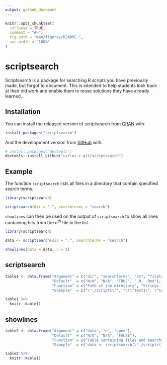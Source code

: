 ```yaml
---
output: github_document
---
```


<!-- README.md is generated from README.Rmd. Please edit that file -->

```r
knitr::opts_chunk$set(
  collapse = TRUE,
  comment = "#>",
  fig.path = "man/figures/README-",
  out.width = "100%"
)
```

# scriptsearch

<!-- badges: start -->
<!-- badges: end -->

Scriptsearch is a package for searching R scripts you have previously made, but forgot to document. This is intended to help students look back at their old work and enable them to reuse solutions they have already learned.

## Installation

You can install the released version of scriptsearch from [CRAN](https://CRAN.R-project.org) with:

``` r
install.packages("scriptsearch")
```

And the development version from [GitHub](https://github.com/) with:

``` r
# install.packages("devtools")
devtools::install_github("carlos-r-git/scriptsearch")
```
## Example

The function `scriptsearch` lists all files in a directory that contain specified search terms.

```r
library(scriptsearch)

scriptsearch(dir = ".", searchterms = "search")
```

`showlines` can then be used on the output of `scriptsearch` to show all lines containing hits from the n^th^ file in the list.

```r
library(scriptsearch)

data <- scriptsearch(dir = ".", searchterms = "search")

showlines(data = data, n = 1)
```

## scriptsearch

```r

table1 <- data.frame("Argument" = c("dir", "searchterms", "rm", "filetypes"),
                     "Default"  = c("N/A", "N/A", "TRUE", ".R, .Rmd"),
                     "Function" = c("Path of the directory", "Strings to search for", "Remove files with no hits from output", "Strings to be recognised in file names"),
                     "Example"  = c("\"./scripts\"", "c(\"text1\", \"text2\")", "TRUE", ".R, .Rmd"))

table1 %>% 
  knitr::kable()

```

## showlines

```r

table2 <- data.frame("Argument" = c("data", "n", "open"),
                     "Default"  = c("N/A", "N/A", "FALSE"),
                     "Function" = c("Table containing files and searchterms", "Row number of the file to be searched", "Open selected file"),
                     "Example"  = c("data <- scriptsearch(\"./scripts\", \"text\")", "1", "TRUE"))

table2 %>% 
  knitr::kable()

```
